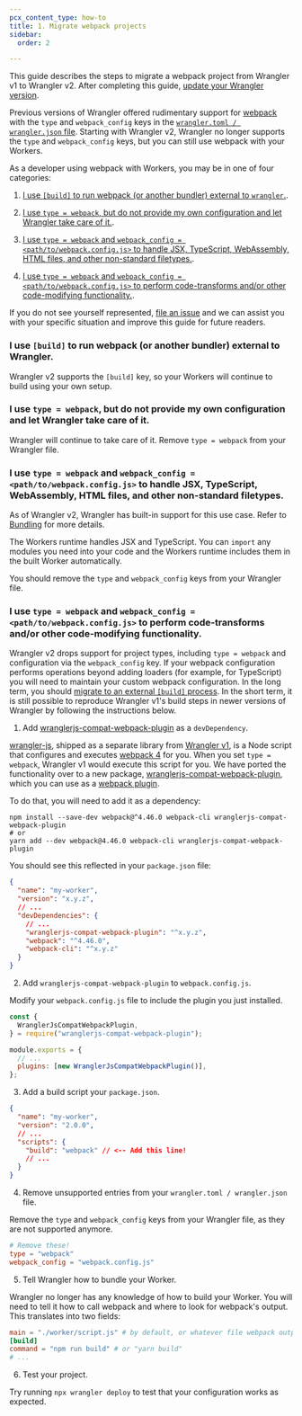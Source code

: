 ```yaml
---
pcx_content_type: how-to
title: 1. Migrate webpack projects
sidebar:
  order: 2

---
```



This guide describes the steps to migrate a webpack project from Wrangler v1 to Wrangler v2. After completing this guide, [update your Wrangler version](/workers/wrangler/migration/v1-to-v2/update-v1-to-v2/).

Previous versions of Wrangler offered rudimentary support for [webpack](https://webpack.js.org/) with the `type` and `webpack_config` keys in the [`wrangler.toml / wrangler.json` file](/workers/wrangler/configuration/). Starting with Wrangler v2, Wrangler no longer supports the `type` and `webpack_config` keys, but you can still use webpack with your Workers.

As a developer using webpack with Workers, you may be in one of four categories:

1. [I use `[build]` to run webpack (or another bundler) external to `wrangler`.](#i-use-build-to-run-webpack-or-another-bundler-external-to-wrangler).

2. [I use `type = webpack`, but do not provide my own configuration and let Wrangler take care of it.](#i-use-type--webpack-but-do-not-provide-my-own-configuration-and-let-wrangler-take-care-of-it).

3. [I use `type = webpack` and `webpack_config = <path/to/webpack.config.js>` to handle JSX, TypeScript, WebAssembly, HTML files, and other non-standard filetypes.](#i-use-type--webpack-and-webpack_config--pathtowebpackconfigjs-to-handle-jsx-typescript-webassembly-html-files-and-other-non-standard-filetypes).

4. [I use `type = webpack` and `webpack_config = <path/to/webpack.config.js>` to perform code-transforms and/or other code-modifying functionality.](#i-use-type--webpack-and-webpack_config--pathtowebpackconfigjs-to-perform-code-transforms-andor-other-code-modifying-functionality).

If you do not see yourself represented, [file an issue](https://github.com/cloudflare/workers-sdk/issues/new/choose) and we can assist you with your specific situation and improve this guide for future readers.

### I use `[build]` to run webpack (or another bundler) external to Wrangler.

Wrangler v2 supports the `[build]` key, so your Workers will continue to build using your own setup.

### I use `type = webpack`, but do not provide my own configuration and let Wrangler take care of it.

Wrangler will continue to take care of it. Remove `type = webpack` from your Wrangler file.

### I use `type = webpack` and `webpack_config = <path/to/webpack.config.js>` to handle JSX, TypeScript, WebAssembly, HTML files, and other non-standard filetypes.

As of Wrangler v2, Wrangler has built-in support for this use case. Refer to [Bundling](/workers/wrangler/bundling/) for more details.

The Workers runtime handles JSX and TypeScript. You can `import` any modules you need into your code and the Workers runtime includes them in the built Worker automatically.

You should remove the `type` and `webpack_config` keys from your Wrangler file.

### I use `type = webpack` and `webpack_config = <path/to/webpack.config.js>` to perform code-transforms and/or other code-modifying functionality.

Wrangler v2 drops support for project types, including `type = webpack` and configuration via the `webpack_config` key. If your webpack configuration performs operations beyond adding loaders (for example, for TypeScript) you will need to maintain your custom webpack configuration. In the long term, you should [migrate to an external `[build]` process](/workers/wrangler/custom-builds/). In the short term, it is still possible to reproduce Wrangler v1's build steps in newer versions of Wrangler by following the instructions below.

1. Add [wranglerjs-compat-webpack-plugin](https://www.npmjs.com/package/wranglerjs-compat-webpack-plugin) as a `devDependency`.

[wrangler-js](https://www.npmjs.com/package/wrangler-js), shipped as a separate library from [Wrangler v1](https://www.npmjs.com/package/@cloudflare/wrangler/v/1.19.11), is a Node script that configures and executes [webpack 4](https://unpkg.com/browse/wrangler-js@0.1.11/package.json) for you. When you set `type = webpack`, Wrangler v1 would execute this script for you. We have ported the functionality over to a new package, [wranglerjs-compat-webpack-plugin](https://www.npmjs.com/package/wranglerjs-compat-webpack-plugin), which you can use as a [webpack plugin](https://v4.webpack.js.org/configuration/plugins/).

To do that, you will need to add it as a dependency:

```
npm install --save-dev webpack@^4.46.0 webpack-cli wranglerjs-compat-webpack-plugin
# or
yarn add --dev webpack@4.46.0 webpack-cli wranglerjs-compat-webpack-plugin
```

You should see this reflected in your `package.json` file:

```json
{
  "name": "my-worker",
  "version": "x.y.z",
  // ...
  "devDependencies": {
    // ...
    "wranglerjs-compat-webpack-plugin": "^x.y.z",
    "webpack": "^4.46.0",
    "webpack-cli": "^x.y.z"
  }
}
```

2. Add `wranglerjs-compat-webpack-plugin` to `webpack.config.js`.

Modify your `webpack.config.js` file to include the plugin you just installed.

```js
const {
  WranglerJsCompatWebpackPlugin,
} = require("wranglerjs-compat-webpack-plugin");

module.exports = {
  // ...
  plugins: [new WranglerJsCompatWebpackPlugin()],
};
```

3. Add a build script your `package.json`.

```json
{
  "name": "my-worker",
  "version": "2.0.0",
  // ...
  "scripts": {
    "build": "webpack" // <-- Add this line!
    // ...
  }
}
```

4. Remove unsupported entries from your `wrangler.toml / wrangler.json` file.

Remove the `type` and `webpack_config` keys from your Wrangler file, as they are not supported anymore.

<WranglerConfig>

```toml
# Remove these!
type = "webpack"
webpack_config = "webpack.config.js"
```

</WranglerConfig>

5. Tell Wrangler how to bundle your Worker.

Wrangler no longer has any knowledge of how to build your Worker. You will need to tell it how to call webpack and where to look for webpack's output. This translates into two fields:



<WranglerConfig>

```toml
main = "./worker/script.js" # by default, or whatever file webpack outputs
[build]
command = "npm run build" # or "yarn build"
# ...
```

</WranglerConfig>

6. Test your project.

Try running `npx wrangler deploy` to test that your configuration works as expected.
